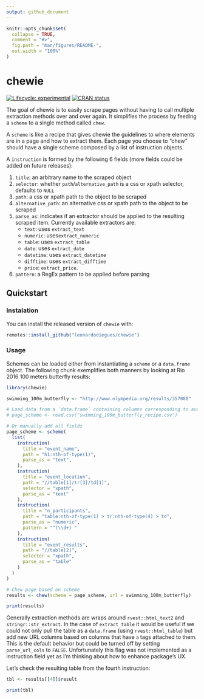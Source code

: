 ```yaml
---
output: github_document
---
```


<!-- README.md is generated from README.Rmd. Please edit that file -->

```r
knitr::opts_chunk$set(
  collapse = TRUE,
  comment = "#>",
  fig.path = "man/figures/README-",
  out.width = "100%"
)
```

# chewie

<!-- badges: start -->
[![Lifecycle: experimental](https://img.shields.io/badge/lifecycle-experimental-orange.svg)](https://www.tidyverse.org/lifecycle/#experimental)
[![CRAN status](https://www.r-pkg.org/badges/version/chewie)](https://CRAN.R-project.org/package=chewie)
<!-- badges: end -->

The goal of chewie is to easily scrape pages without having to call multiple extraction methods over and over again. It simplifies the process by feeding a `scheme` to a single method called `chew`.

A `scheme` is like a recipe that gives chewie the guidelines to where elements are in a page and how to extract them. Each page you choose to "chew" should have a single scheme composed by a list of instruction objects.

A `instruction` is formed by the following 6 fields (more fields could be added on future releases):

1. `title`: an arbitrary name to the scraped object
2. `selector`: whether `path`/`alternative_path` is a css or xpath selector, defaults to `NULL`
3. `path`: a css or xpath path to the object to be scraped
4. `alternative_path`: an alternative css or xpath path to the object to be scraped
5. `parse_as`: indicates if an extractor should be applied to the resulting scraped item. Currently available extractors are:
    - `text`: uses `extract_text`
    - `numeric`: uses`extract_numeric`
    - `table`: uses `extract_table`
    - `date`: uses `extract_date`
    - `datetime`: uses `extract_datetime`
    - `difftime`: uses `extract_difftime`
    - `price`: `extract_price`.
6. `pattern`: a RegEx pattern to be applied before parsing

## Quickstart

### Instalation

You can install the released version of `chewie` with:

``` r
remotes::install_github("leonardodiegues/chewie")
```

### Usage

Schemes can be loaded either from instantiating a `scheme` or a `data.frame` object. The following chunk exemplifies both manners by looking at Rio 2016 100 meters butterfly results:

```r
library(chewie)

swimming_100m_butterfly <- "http://www.olympedia.org/results/357088"

# Load data from a `data.frame` containing columns corresponding to available fields.
# page_scheme <- read.csv("swimming_100m_butterfly_recipe.csv")

# Or manually add all fields
page_scheme <- scheme(
  list(
    instruction(
      title = "event_name",
      path = "h1:nth-of-type(1)",
      parse_as = "text",
    ),
    instruction(
      title = "event_location",
      path = "//table[1]/tr[3]/td[1]",
      selector = "xpath",
      parse_as = "text"
    ),
    instruction(
      title = "n_participants",
      path = "table:nth-of-type(1) > tr:nth-of-type(4) > td",
      parse_as = "numeric",
      pattern = "^(\\d+) "
    ),
    instruction(
      title = "event_results",
      path = "//table[2]",
      selector = "xpath",
      parse_as = "table"
    )
  )
)

# Chew page based on scheme
results <- chew(scheme = page_scheme, url = swimming_100m_butterfly)

print(results)
```

Generally extraction methods are wraps around `rvest::html_text2` and `stringr::str_extract`. In the case of `extract_table` it would be useful if we could not only pull the table as a `data.frame` (using `rvest::html_table`) but add new URL columns based on columns that have `a` tags attached to them. This is the default behavior but could be turned off by setting `parse_url_cols` to `FALSE`. Unfortunately this flag was not implemented as a instruction field yet as I'm thinking about how to enhance package's UX.

Let's check the resulting table from the fourth instruction:

```r
tbl <- results[[4]]$result

print(tbl)
```

